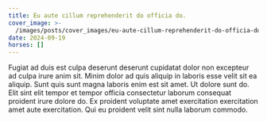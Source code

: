 ```yaml
---
title: Eu aute cillum reprehenderit do officia do.
cover_image: >-
  /images/posts/cover_images/eu-aute-cillum-reprehenderit-do-officia-do/cover_image.jpg
date: 2024-09-19
horses: []
---
```


Fugiat ad duis est culpa deserunt deserunt cupidatat dolor non excepteur ad culpa irure anim sit. Minim dolor ad quis aliquip in laboris esse velit sit ea aliquip. Sunt quis sunt magna laboris enim est sit amet. Ut dolore sunt do. Elit sint elit tempor et tempor officia consectetur laborum consequat proident irure dolore do. Ex proident voluptate amet exercitation exercitation amet aute exercitation. Qui eu proident velit sint nulla laborum commodo.
